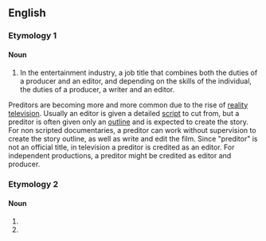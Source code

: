 ==English==

===Etymology 1===
{{blend|producer|editor|lang=en}}

====Noun====
{{en-noun}}

# In the entertainment industry, a job title that combines both the duties of a producer and an editor, and depending on the skills of the individual, the duties of a producer, a writer and an editor.

Preditors are becoming more and more common due to the rise of [[reality television]].  
Usually an editor is given a detailed [[script]] to cut from, but a preditor is often given only an [[outline]] and is expected to create the story.
For non scripted documentaries, a preditor can work without supervision to create the story outline, as well as write and edit the film.
Since "preditor" is not an official title, in television a preditor is credited as an editor.  For independent productions, a preditor might be credited as editor and producer.

===Etymology 2===

====Noun====
{{head|en|noun}}

# {{misspelling of|predator|lang=en}}
# {{misspelling of|predictor|lang=en}}